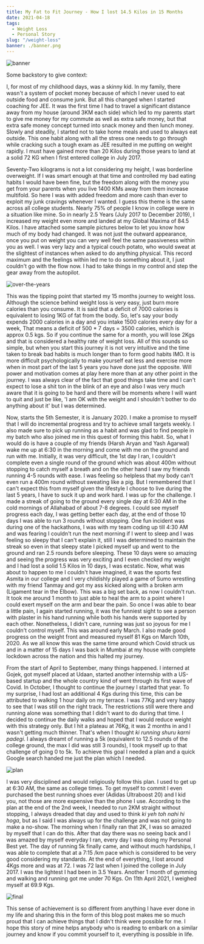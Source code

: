 ```yaml
---
title: My Fat to Fit Journey - How I lost 14.5 Kilos in 15 Months
date: 2021-04-18
tags:
  - Weight Loss
  - Personal Story
slug: "/weight-loss"
banner: ./banner.png
---
```


![banner](./banner.png)

Some backstory to give context: 

I, for most of my childhood days, was a skinny kid. In my family, there wasn't a system of pocket money because of which I never used to eat outside food and consume junk. But all this changed when I started coaching for JEE. It was the first time I had to travel a significant distance away from my house (around 3KM each side) which led to my parents start to give me money for my commute as well as extra safe money, but that extra safe money concept turned into snack money and then lunch money. Slowly and steadily, I started not to take home meals and used to always eat outside. This one habit along with all the stress one needs to go through while cracking such a tough exam as JEE resulted in me putting on weight rapidly. I must have gained more than 20 Kilos during those years to land at a solid 72 KG when I first entered college in July 2017.

Seventy-Two kilograms is not a lot considering my height, I was borderline overweight. If I was smart enough at that time and controlled my bad eating habits I would have been fine, but the freedom along with the money you get from your parents when you live 1400 KMs away from them increase multifold. So here I was with added freedom and more cash than ever to exploit my junk cravings whenever I wanted. I guess this theme is the same across all college students. Nearly 75% of people I know in college were in a situation like mine. So in nearly 2.5 Years (July 2017 to December 2019), I increased my weight even more and landed at my Global Maxima of 84.5 Kilos. I have attached some sample pictures below to let you know how much of my body had changed. It was not just the outward appearance, once you put on weight you can very well feel the same passiveness within you as well. I was very lazy and a typical couch potato, who would sweat at the slightest of instances when asked to do anything physical. This record maximum and the feelings within led me to do something about it, I just couldn't go with the flow now. I had to take things in my control and step the gear away from the autopilot.

![over-the-years](./over-the-years.png)

This was the tipping point that started my 15 months journey to weight loss. Although the science behind weight loss is very easy, just burn more calories than you consume. It is said that a deficit of 7000 calories is equivalent to losing 1KG of fat from the body. So, let's say your body expends 2000 calories in a day and you intake 1500 calories every day for a week, That means a deficit of 500 * 7 days = 3500 calories, which is approx 0.5 kgs. So if you continue the same for a month, you will lose 2Kgs and that is considered a healthy rate of weight loss.
All of this sounds so simple, but when you start this journey it is not very intuitive and the time taken to break bad habits is much longer than to form good habits IMO. It is more difficult psychologically to make yourself eat less and exercise more when in most part of the last 5 years you have done just the opposite. Will power and motivation comes at play here more than at any other point in the journey. I was always clear of the fact that good things take time and I can't expect to lose a shit ton in the blink of an eye and also I was very much aware that it is going to be hard and there will be moments where I will want to quit and just be like, 'I am OK with the weight and I shouldn't bother to do anything about it' but I was determined.

Now, starts the 5th Semester, it is January 2020. I make a promise to myself that I will do incremental progress and try to achieve small targets weekly. I also made sure to pick up running as a habit and was glad to find people in my batch who also joined me in this quest of forming this habit. So, what I would do is have a couple of my friends (Harsh Aryan and Yash Agarwal) wake me up at 6:30 in the morning and come with me on the ground and run with me. Initially, it was very difficult, the 1st day I ran, I couldn't complete even a single round of the ground which was about 400m without stopping to catch myself a breath and on the other hand I saw my friends running 4-5 rounds with ease. I was feeling so helpless that my body can't even run a 400m round without sweating like a pig. But I remembered that I can't expect this from myself given the lifestyle I choose to live during the last 5 years, I have to suck it up and work hard. I was up for the challenge. I made a streak of going to the ground every single day at 6:30 AM in the cold mornings of Allahabad of about 7-8 degrees. I could see myself progress each day, I was getting better each day, at the end of those 10 days I was able to run 3 rounds without stopping. One fun incident was during one of the hackathons, I was with my team coding up till 4:30 AM and was fearing I couldn't run the next morning if I went to sleep and I was feeling so sleepy that I can't explain it, still I was determined to maintain the streak so even in that sleepy state I picked myself up and went to the ground and ran 2.5 rounds before sleeping. These 10 days were so amazing and seeing the progress was very exciting and I even checked my weight and I had lost a solid 1.5 Kilos in 10 days, I was ecstatic. 
Now, what was about to happen to me I couldn't have imagined, it was the sports fest Asmita in our college and I very childishly played a game of Sumo wrestling with my friend Tanmay and got my ass kicked along with a broken arm (Ligament tear in the Elbow). This was a big set back, as now I couldn't run. It took me around 1 month to just able to heal the arm to a point where I could exert myself on the arm and bear the pain. So once I was able to bear a little pain, I again started running, it was the funniest sight to see a person with plaster in his hand running while both his hands were supported by each other. Nonetheless, I didn't care, running was just so joyous for me I couldn't control myself. This was around early March. I also made good progress on the weight front and measured myself 81 Kgs on March 10th, 2020. As we all know this was the same time around which Covid struck us and in a matter of 15 days I was back in Mumbai at my house with complete lockdown across the nation and this halted my journey.

From the start of April to September, many things happened. I interned at Gojek, got myself placed at Udaan, started another internship with a US-based startup and the whole country kind of went through its first wave of Covid. In October, I thought to continue the journey I started that year. To my surprise, I had lost an additional 4 Kgs during this time, this can be attributed to walking 1 hour daily on my terrace. I was 77Kg and very happy to see that I was still on the right track. The restrictions still were there and running alone was something that I didn't want to do during that time. I decided to continue the daily walks and hoped that I would reduce weight with this strategy only. But I hit a plateau at 76Kg, it was 2 months in and I wasn't getting much thinner. That's when I thought *ki running shuru karni padegi*. I always dreamt of running a 5k (equivalent to 12.5 rounds of the college ground, the max I did was still 3 rounds), I took myself up to that challenge of going 0 to 5k. To achieve this goal I needed a plan and a quick Google search handed me just the plan which I needed. 

![plan](./plan.png)

I was very disciplined and would religiously follow this plan. I used to get up at 6:30 AM, the same as college times. To get myself to commit I even purchased the best running shoes ever (Adidas Ultraboost 20) and I kid you, not those are more expensive than the phone I use. According to the plan at the end of the 2nd week, I needed to run 2KM straight without stopping, I always dreaded that day and used to think *ki yeh toh nahi hi hoga*, but as I said I was always up for the challenge and was not going to make a no-show. The morning when I finally ran that 2K, I was so amazed by myself that I can do this. After that day there was no seeing back and I was amazed by myself everyday I ran, every day I was doing my Personal Best yet. The day of running 5k finally came, and without much hardships, I was able to complete that at a 7:15 /km pace which is considered to be very good considering my standards. At the end of everything, I lost around 4Kgs more and was at 72. I was 72 last when I joined the college in July 2017. I was the lightest I had been in 3.5 Years. Another 1 month of gymming and walking and running got me under 70 Kgs. On 11th April 2021, I weighed myself at 69.9 Kgs. 

![final](./final.png)

This sense of achievement is so different from anything I have ever done in my life and sharing this in the form of this blog post makes me so much proud that I can achieve things that I didn't think were possible for me. I hope this story of mine helps anybody who is reading to embark on a similar journey and know if you commit yourself to it, everything is possible in life.